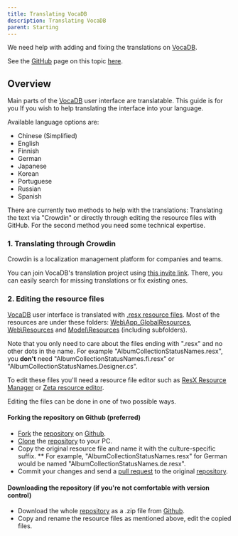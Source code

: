 ---
title: Translating VocaDB
description: Translating VocaDB
parent: Starting
---

We need help with adding and fixing the translations on [VocaDB](https://vocadb.net/).

See the [GitHub](https://github.com/VocaDB/vocadb) page on this topic [here](https://github.com/VocaDB/vocadb/wiki/Translating-VocaDB).


## Overview
Main parts of the [VocaDB](https://vocadb.net/) user interface are translatable. This guide is for you If you wish to help translating the interface into your language.

Available language options are:
* Chinese (Simplified)
* English
* Finnish
* German
* Japanese
* Korean
* Portuguese
* Russian
* Spanish

There are currently two methods to help with the translations:
Translating the text via "Crowdin" or directly through editing the resource files with GitHub. For the second method you need some technical expertise.

### 1. Translating through Crowdin

Crowdin is a localization management platform for companies and teams.

You can join VocaDB's translation project using [this invite link](https://crowdin.com/project/vocadb/invite?h=8d85a8e422a7f8a6ea089630935c7fd61702299).
There, you can easily search for missing translations or fix existing ones.

### 2. Editing the resource files

[VocaDB](https://vocadb.net/) user interface is translated with [.resx resource files](https://msdn.microsoft.com/en-us/library/ekyft91f(v=vs.100).aspx). Most of the resources are under these folders:
[Web\App_GlobalResources](https://github.com/VocaDB/vocadb/tree/main/VocaDbWeb.Resources/App_GlobalResources), 
[Web\Resources](https://github.com/VocaDB/vocadb/tree/main/VocaDbWeb.Resources/Resources) and 
[Model\Resources](https://github.com/VocaDB/vocadb/tree/main/VocaDbModel/Resources) (including subfolders).

Note that you only need to care about the files ending with ".resx" and no other dots in the name. For example "AlbumCollectionStatusNames.resx", you **don't** need "AlbumCollectionStatusNames.fi.resx" or "AlbumCollectionStatusNames.Designer.cs".

To edit these files you'll need a resource file editor such as [ResX Resource Manager](https://github.com/tom-englert/ResXResourceManager/releases) or [Zeta resource editor](http://zetaresourceeditor.codeplex.com/).

Editing the files can be done in one of two possible ways.

#### Forking the repository on Github (preferred)

* [Fork](https://help.github.com/articles/fork-a-repo/) the [repository](https://github.com/VocaDB/vocadb) on [Github](https://github.com/VocaDB/vocadb).
* [Clone](https://help.github.com/articles/cloning-a-repository/) the [repository](https://github.com/VocaDB/vocadb) to your PC.
* Copy the original resource file and name it with the culture-specific suffix. 
** For example, "AlbumCollectionStatusNames.resx" for German would be named "AlbumCollectionStatusNames.de.resx".
* Commit your changes and send a [pull request](https://docs.github.com/en/pull-requests/collaborating-with-pull-requests/proposing-changes-to-your-work-with-pull-requests/creating-a-pull-request) to the original [repository](https://github.com/VocaDB/vocadb).

#### Downloading the repository (if you're not comfortable with version control)

* Download the whole [repository](https://github.com/VocaDB/vocadb/) as a .zip file from [Github](https://github.com/VocaDB/vocadb).
* Copy and rename the resource files as mentioned above, edit the copied files.